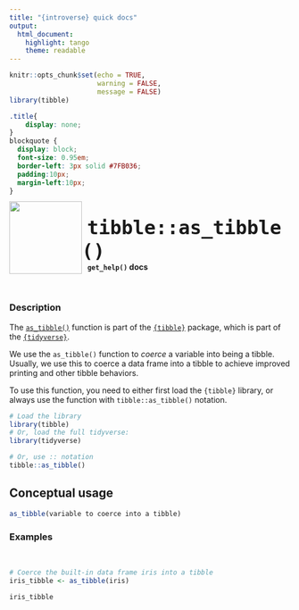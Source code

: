 ```yaml
---
title: "{introverse} quick docs"
output: 
  html_document:
    highlight: tango
    theme: readable
---
```



```r
knitr::opts_chunk$set(echo = TRUE, 
                      warning = FALSE, 
                      message = FALSE)
library(tibble)
```

```css
.title{
    display: none;
}
blockquote {
  display: block;
  font-size: 0.95em;
  border-left: 3px solid #7FB036;
  padding:10px;
  margin-left:10px;
}
```

<div>
<br>
 <img src = "logo.png" style = "float:left;height:130px;margin-top:-20px;">
 <span style = "font-weight:bold;font-size:40px;"> 
  &nbsp;<code>tibble::as_tibble()</code>
 </span>
 <br>
 <b>&nbsp;&nbsp;&nbsp;<code>get_help()</code> docs</b>
</div>
<br>

### Description

The [`as_tibble()`](https://tibble.tidyverse.org/reference/as_tibble.html) function is part of the [`{tibble}`](https://tibble.tidyverse.org/) package, which is part of the [`{tidyverse}`](https://www.tidyverse.org/).

We use the `as_tibble()` function to _coerce_ a variable into being a tibble. Usually, we use this to coerce a data frame into a tibble to achieve improved printing and other tibble behaviors.

<!-- Add the following if the topic is a function that does NOT come with base R, and uncomment/fill in the subsequent multiline HTML comment: -->
To use this function, you need to either first load the `{tibble}` library, or always use the function with `tibble::as_tibble()` notation.

```r
# Load the library
library(tibble)
# Or, load the full tidyverse:
library(tidyverse)

# Or, use :: notation
tibble::as_tibble()
```


## Conceptual usage 

```r
as_tibble(variable to coerce into a tibble)
```

### Examples

<br>
```r
# Coerce the built-in data frame iris into a tibble
iris_tibble <- as_tibble(iris)

iris_tibble
```
